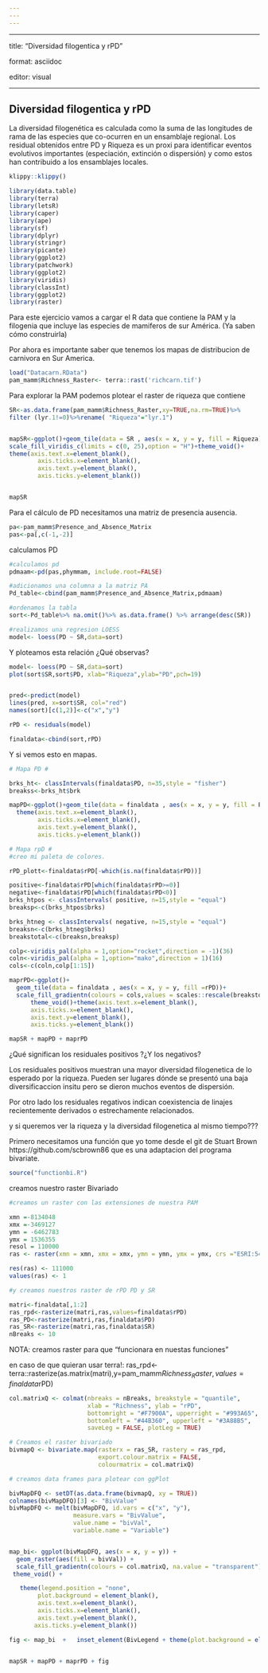 ```yaml
---
---
---
```


------------------------------------------------------------------------

title: "Diversidad filogentica y rPD"

format: asciidoc

editor: visual

------------------------------------------------------------------------

## Diversidad filogentica y rPD

La diversidad filogenética es calculada como la suma de las longitudes de rama de las especies que co-ocurren en un ensamblaje regional. Los residual obtenidos entre PD y Riqueza es un proxi para identificar eventos evolutivos importantes (especiación, extinción o dispersión) y como estos han contribuido a los ensamblajes locales.
```r
klippy::klippy()

```


```r


library(data.table)
library(terra)
library(letsR)
library(caper)
library(ape)
library(sf)
library(dplyr)
library(stringr)
library(picante)
library(ggplot2)
library(patchwork)
library(ggplot2)
library(viridis)
library(classInt)
library(ggplot2)
library(raster)

```

Para este ejercicio vamos a cargar el R data que contiene la PAM y la filogenia que incluye las especies de mamiferos de sur América. (Ya saben cómo construirla)\

Por ahora es importante saber que tenemos los mapas de distribucion de carnivora en Sur America.

```r

load("Datacarn.RData")
pam_mamm$Richness_Raster<- terra::rast('richcarn.tif')

```

Para explorar la PAM podemos plotear el raster de riqueza que contiene

```r


SR<-as.data.frame(pam_mamm$Richness_Raster,xy=TRUE,na.rm=TRUE)%>% 
filter (lyr.1!=0)%>%rename( "Riqueza"="lyr.1")


mapSR<-ggplot()+geom_tile(data = SR , aes(x = x, y = y, fill = Riqueza))+
scale_fill_viridis_c(limits = c(0, 25),option = "H")+theme_void()+
theme(axis.text.x=element_blank(),
        axis.ticks.x=element_blank(),
        axis.text.y=element_blank(),
        axis.ticks.y=element_blank())


mapSR

```

Para el cálculo de PD necesitamos una matriz de presencia ausencia.

```r

pa<-pam_mamm$Presence_and_Absence_Matrix
pas<-pa[,c(-1,-2)]

```

calculamos PD

```r

#calculamos pd
pdmaam<-pd(pas,phymmam, include.root=FALSE)

#adicionamos una columna a la matriz PA
Pd_table<-cbind(pam_mamm$Presence_and_Absence_Matrix,pdmaam)

#ordenamos la tabla
sort<-Pd_table%>% na.omit()%>% as.data.frame() %>% arrange(desc(SR))

#realizamos una regresion LOESS
model<- loess(PD ~ SR,data=sort)

```

Y ploteamos esta relación ¿Qué observas?

```r

model<- loess(PD ~ SR,data=sort)
plot(sort$SR,sort$PD, xlab="Riqueza",ylab="PD",pch=19)


pred<-predict(model)
lines(pred, x=sort$SR, col="red")
names(sort)[c(1,2)]<-c("x","y")  

rPD <- residuals(model)

finaldata<-cbind(sort,rPD)


```

Y si vemos esto en mapas.

```r

# Mapa PD #

brks_ht<- classIntervals(finaldata$PD, n=35,style = "fisher")
breakss<-brks_ht$brk

mapPD<-ggplot()+geom_tile(data = finaldata , aes(x = x, y = y, fill = PD))+scale_fill_viridis_b(breaks = breakss,option = "H",labels=c("1.6", rep("",34),"503"))+  theme_void()+
  theme(axis.text.x=element_blank(),
        axis.ticks.x=element_blank(),
        axis.text.y=element_blank(),
        axis.ticks.y=element_blank())

# Mapa rpD #
#creo mi paleta de colores.

rPD_plott<-finaldata$rPD[-which(is.na(finaldata$rPD))]

positive<-finaldata$rPD[which(finaldata$rPD>=0)]
negative<-finaldata$rPD[which(finaldata$rPD<0)]
brks_htpos <- classIntervals( positive, n=15,style = "equal")
breaksp<-c(brks_htpos$brks)

brks_htneg <- classIntervals( negative, n=15,style = "equal")
breaksn<-c(brks_htneg$brks)
breakstotal<-c(breaksn,breaksp)

colp<-viridis_pal(alpha = 1,option="rocket",direction = -1)(36)
coln<-viridis_pal(alpha = 1,option="mako",direction = 1)(16)
cols<-c(coln,colp[1:15])

maprPD<-ggplot()+
  geom_tile(data = finaldata , aes(x = x, y = y, fill =rPD))+
  scale_fill_gradientn(colours = cols,values = scales::rescale(breakstotal))+
      theme_void()+theme(axis.text.x=element_blank(),
      axis.ticks.x=element_blank(),
      axis.text.y=element_blank(),
      axis.ticks.y=element_blank())

mapSR + mapPD + maprPD

```

¿Qué significan los residuales positivos ?¿Y los negativos?

Los residuales positivos muestran una mayor diversidad filogenetica de lo esperado por la riqueza. Pueden ser lugares dónde se presentó una baja diversificaccion insitu pero se dieron muchos eventos de dispersión.

Por otro lado los residuales regativos indican coexistencia de linajes recientemente derivados o estrechamente relacionados.

y si queremos ver la riqueza y la diversidad filogenetica al mismo tiempo???

Primero necesitamos una función que yo tome desde el git de Stuart Brown https://github.com/scbrown86 que es una adaptacion del programa bivariate. 

```r

source("functionbi.R")

```

creamos nuestro raster Bivariado

```r

#creamos un raster con las extensiones de nuestra PAM

xmn =-8134048
xmx =-3469127
ymn = -6462783
ymx = 1536355
resol = 110000
ras <- raster(xmn = xmn, xmx = xmx, ymn = ymn, ymx = ymx, crs ="ESRI:54009")

res(ras) <- 111000
values(ras) <- 1 

#y creamos nuestros raster de rPD PD y SR

matri<-finaldata[,1:2]
ras_rpd<-rasterize(matri,ras,values=finaldata$rPD)
ras_PD<-rasterize(matri,ras,finaldata$PD)
ras_SR<-rasterize(matri,ras,finaldata$SR)
nBreaks <- 10

```
NOTA: creamos raster para que "funcionara en nuestas funciones"

en caso de que quieran usar terra!: 
ras_rpd<-terra::rasterize(as.matrix(matri),y=pam_mamm$Richness_Raster,values=finaldata$rPD)


```r
col.matrixQ <- colmat(nbreaks = nBreaks, breakstyle = "quantile",
                      xlab = "Richness", ylab = "rPD", 
                      bottomright = "#F7900A", upperright = "#993A65",
                      bottomleft = "#44B360", upperleft = "#3A88B5",
                      saveLeg = FALSE, plotLeg = TRUE)

# Creamos el raster bivariado
bivmapQ <- bivariate.map(rasterx = ras_SR, rastery = ras_rpd,
                         export.colour.matrix = FALSE,
                         colourmatrix = col.matrixQ)

```

```r


# creamos data frames para plotear con ggPlot

bivMapDFQ <- setDT(as.data.frame(bivmapQ, xy = TRUE))
colnames(bivMapDFQ)[3] <- "BivValue"
bivMapDFQ <- melt(bivMapDFQ, id.vars = c("x", "y"),
                  measure.vars = "BivValue",
                  value.name = "bivVal",
                  variable.name = "Variable")


map_bi<- ggplot(bivMapDFQ, aes(x = x, y = y)) +
  geom_raster(aes(fill = bivVal)) +
  scale_fill_gradientn(colours = col.matrixQ, na.value = "transparent") + 
 theme_void() +

   theme(legend.position = "none",
        plot.background = element_blank(),
        axis.text.x=element_blank(),
        axis.ticks.x=element_blank(),
        axis.text.y=element_blank(),
       axis.ticks.y=element_blank())

fig <- map_bi  +   inset_element(BivLegend + theme(plot.background = element_rect(fill = "white", colour = NA)), 0.8, 0.8, 1, 1,  align_to = "plot")


mapSR + mapPD + maprPD + fig



```
